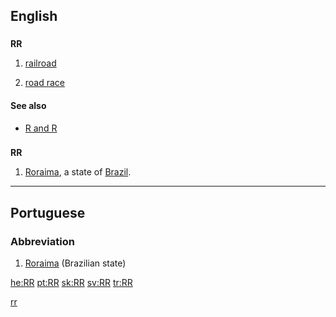 {{also|R&R}}
==English==

==={{initialism}}===
'''RR'''

# [[railroad]]
# {{context|cycling}} [[road race]]

====See also====
* [[R and R]]

==={{abbreviation}}===
'''RR'''

# [[Roraima]], a state of [[Brazil]].

----

==Portuguese==

===Abbreviation===
{{head|pt|abbreviation}}

# [[Roraima]] (Brazilian state)

[[Category:Cycle racing|rr]]

[[he:RR]]
[[pt:RR]]
[[sk:RR]]
[[sv:RR]]
[[tr:RR]]